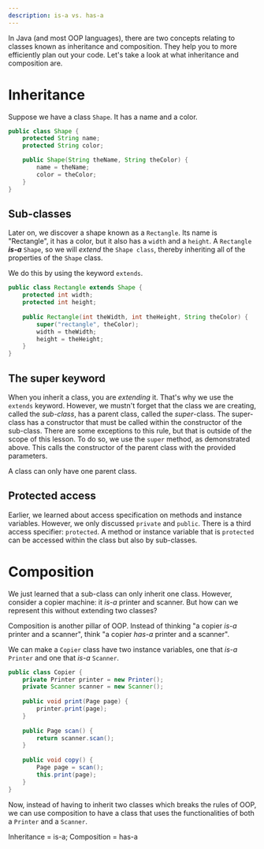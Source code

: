```yaml
---
description: is-a vs. has-a
---
```


In Java (and most OOP languages), there are two concepts relating to classes known as inheritance and composition. They help you to more efficiently plan out your code. Let's take a look at what inheritance and composition are.

# Inheritance

Suppose we have a class `Shape`. It has a name and a color.

```java
public class Shape {
    protected String name;
    protected String color;

    public Shape(String theName, String theColor) {
        name = theName;
        color = theColor;
    }
}
```

## Sub-classes

Later on, we discover a shape known as a `Rectangle`. Its name is "Rectangle", it has a color, but it also has a `width` and a `height`. A `Rectangle` ***is-a*** `Shape`, so we will *extend* the `Shape class`, thereby inheriting all of the properties of the `Shape` class.

We do this by using the keyword `extends`.

```java
public class Rectangle extends Shape {
    protected int width;
    protected int height;
    
    public Rectangle(int theWidth, int theHeight, String theColor) {
        super("rectangle", theColor);
        width = theWidth;
        height = theHeight;
    }
}
```

## The super keyword

When you inherit a class, you are *extending* it. That's why we use the `extends` keyword. However, we mustn't forget that the class we are creating, called the *sub-class*, has a parent class, called the *super*-class. The super-class has a constructor that must be called within the constructor of the sub-class. <Asterisk>There are some exceptions to this rule, but that is outside of the scope of this lesson.</Asterisk> To do so, we use the `super` method, as demonstrated above. This calls the constructor of the parent class with the provided parameters.

<Callout info>
A class can only have one parent class.
</Callout>

## Protected access

Earlier, we learned about access specification on methods and instance variables. However, we only discussed `private` and `public`. There is a third access specifier: `protected`. A method or instance variable that is `protected` can be accessed within the class but also by sub-classes.


# Composition

We just learned that a sub-class can only inherit one class. However, consider a copier machine: it *is-a* printer and scanner. But how can we represent this without extending two classes?

Composition is another pillar of OOP. Instead of thinking "a copier *is-a* printer and a scanner", think "a copier *has-a* printer and a scanner".

We can make a `Copier` class have two instance variables, one that *is-a* `Printer` and one that *is-a* `Scanner`.

```java
public class Copier {
    private Printer printer = new Printer();
    private Scanner scanner = new Scanner();
    
    public void print(Page page) {
        printer.print(page);
    }
        
    public Page scan() {
        return scanner.scan();
    }
    
    public void copy() {
        Page page = scan();
        this.print(page);
    }
}
```

Now, instead of having to inherit two classes which breaks the rules of OOP, we can use composition to have a class that uses the functionalities of both a `Printer` and a `Scanner`.

<Callout info>
Inheritance = is-a; Composition = has-a
</Callout>